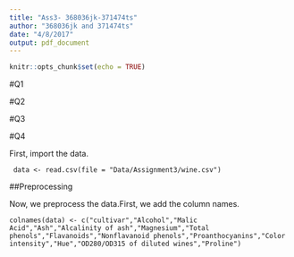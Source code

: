 ```yaml
---
title: "Ass3- 368036jk-371474ts"
author: "368036jk and 371474ts"
date: "4/8/2017"
output: pdf_document
---
```


```r
knitr::opts_chunk$set(echo = TRUE)
```

#Q1


#Q2


#Q3


#Q4

First, import the data.
```
 data <- read.csv(file = "Data/Assignment3/wine.csv")
 ```
 
##Preprocessing

Now, we preprocess the data.First, we add the column names.
```
colnames(data) <- c("cultivar","Alcohol","Malic Acid","Ash","Alcalinity of ash","Magnesium","Total phenols","Flavanoids","Nonflavanoid phenols","Proanthocyanins","Color intensity","Hue","OD280/OD315 of diluted wines","Proline")
```

